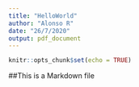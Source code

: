 ```yaml
---
title: "HelloWorld"
author: "Alonso R"
date: "26/7/2020"
output: pdf_document
---
```


```r
knitr::opts_chunk$set(echo = TRUE)
```
##This is a Markdown file
